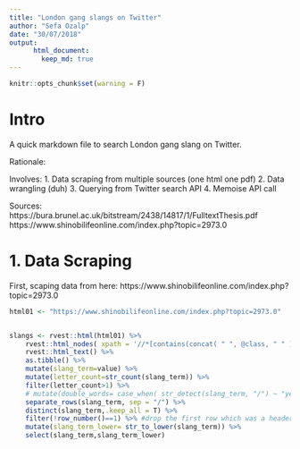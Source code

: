 ```yaml
---
title: "London gang slangs on Twitter"
author: "Sefa Ozalp"
date: "30/07/2018"
output:
      html_document:
        keep_md: true
---
```


```r
knitr::opts_chunk$set(warning = F)
```

# Intro

A quick markdown file to search London gang slang on Twitter. 


Rationale: 


Involves:
    1. Data scraping from multiple sources (one html one pdf)
    2. Data wrangling (duh)
    3. Querying from Twitter search API
    4. Memoise API call

Sources:    https://bura.brunel.ac.uk/bitstream/2438/14817/1/FulltextThesis.pdf
            https://www.shinobilifeonline.com/index.php?topic=2973.0
    
# 1. Data Scraping


First, scaping data from here: https://www.shinobilifeonline.com/index.php?topic=2973.0

```r
html01 <- "https://www.shinobilifeonline.com/index.php?topic=2973.0"


slangs <- rvest::html(html01) %>% 
    rvest::html_nodes( xpath = '//*[contains(concat( " ", @class, " " ), concat( " ", "inner", " " ))]//*[contains(concat( " ", @class, " " ), concat( " ", "bbc_size", " " ))]') %>% 
    rvest::html_text() %>% 
    as.tibble() %>% 
    mutate(slang_term=value) %>% 
    mutate(letter_count=str_count(slang_term)) %>% 
    filter(letter_count>1) %>% 
    # mutate(double_words= case_when( str_detect(slang_term, "/") ~ "yes",TRUE ~ "no")) %>% #no need to do this, separate_rows works as expected
    separate_rows(slang_term, sep = "/") %>% 
    distinct(slang_term,.keep_all = T) %>% 
    filter(!row_number()==1) %>% #drop the first row which was a header 
    mutate(slang_term_lower= str_to_lower(slang_term)) %>% 
    select(slang_term,slang_term_lower)

```
